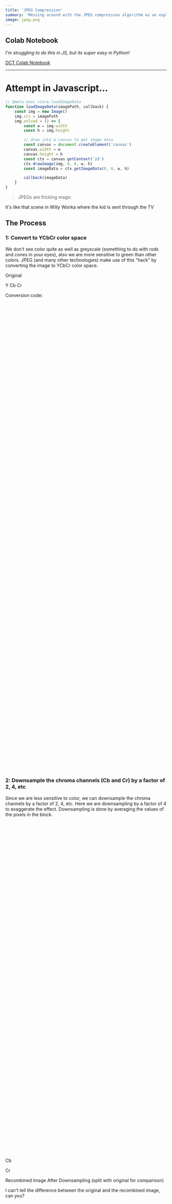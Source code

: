 ```yaml
---
title: 'JPEG Compression'
summary: 'Messing around with the JPEG compression algorithm as an exploration of glitch art'
image: jpeg.png
---
```


## Colab Notebook

_I'm struggling to do this in JS, but its super easy in Python!_

[DCT Colab Notebook](https://colab.research.google.com/drive/1XuRsUmFmAJ2lEuvaJp4W58M9FYUzW5hT?usp=sharing)

---

# Attempt in Javascript...

```javascript
// @meta exec store:loadImageData
function loadImageData(imagePath, callback) {
    const img = new Image()
    img.src = imagePath
    img.onload = () => {
        const w = img.width
        const h = img.height

        // draw into a canvas to get image data
        const canvas = document.createElement('canvas')
        canvas.width = w
        canvas.height = h
        const ctx = canvas.getContext('2d')
        ctx.drawImage(img, 0, 0, w, h)
        const imageData = ctx.getImageData(0, 0, w, h)

        callback(imageData)
    }
}
```

> JPEGs are fricking magic

It's like that scene in Willy Wonka where the kid is sent through the TV

## The Process

### 1: Convert to YCbCr color space

We don't see color quite as well as greyscale (something to do with rods and cones in your eyes), also we are more sensitive to green than other colors. JPEG (and many other technologies) make use of this "hack" by converting the image to YCbCr color space.

Original

<Canvas id="originalImageCanvas" width={480} height={480} />
Y
<Canvas id="yCanvas" width={240} height={240} />
Cb
<Canvas id="cbCanvas" width={240} height={240} />
Cr
<Canvas id="crCanvas" width={240} height={240} />

Conversion code:

```javascript
// @meta store:convertToYCbCr
function convertToYCbCr(imageData) {
    // Create ImageData objects for Y, Cb, and Cr channels
    const yData = new ImageData(imageData.width, imageData.height)
    const cbData = new ImageData(imageData.width, imageData.height)
    const crData = new ImageData(imageData.width, imageData.height)

    const data = imageData.data
    for (let i = 0; i < imageData.data.length; i += 4) {
        const r = data[i]
        const g = data[i + 1]
        const b = data[i + 2]

        // Using BT.601 "full range" style formulas (similar to JPEG)
        const y = 0.299 * r + 0.587 * g + 0.114 * b
        const cb = -0.168736 * r - 0.331264 * g + 0.5 * b + 128
        const cr = 0.5 * r - 0.418688 * g - 0.081312 * b + 128

        // Clamp values to 0-255 for display
        const yDisplay = Math.max(0, Math.min(255, y))
        const cbDisplay = Math.max(0, Math.min(255, cb))
        const crDisplay = Math.max(0, Math.min(255, cr))

        yData.data[i] = yDisplay
        yData.data[i + 1] = yDisplay
        yData.data[i + 2] = yDisplay
        yData.data[i + 3] = 255.0

        cbData.data[i] = cbDisplay
        cbData.data[i + 1] = cbDisplay
        cbData.data[i + 2] = cbDisplay
        cbData.data[i + 3] = 255.0

        crData.data[i] = crDisplay
        crData.data[i + 1] = crDisplay
        crData.data[i + 2] = crDisplay
        crData.data[i + 3] = 255.0
    }

    return { yData, cbData, crData }
}
```

```javascript
// @meta exec store:convertToRGB
function convertToRGB(yData, cbData, crData) {
    // Create single RGB ImageData object
    const rgbData = new ImageData(yData.width, yData.height)

    for (let i = 0; i < yData.data.length; i += 4) {
        const y = yData.data[i]
        const cb = cbData.data[i] - 128 // Subtract 128 to get back to signed values
        const cr = crData.data[i] - 128

        // Convert YCbCr back to RGB using BT.601 "full range" inverse formulas
        const r = y + 1.402 * cr
        const g = y - 0.344136 * cb - 0.714136 * cr
        const b = y + 1.772 * cb

        // Clamp values to 0-255 and set RGB channels
        rgbData.data[i] = Math.max(0, Math.min(255, r))
        rgbData.data[i + 1] = Math.max(0, Math.min(255, g))
        rgbData.data[i + 2] = Math.max(0, Math.min(255, b))
        rgbData.data[i + 3] = 255
    }

    return rgbData
}
```

```javascript
// @meta exec load:loadImageData load:convertToYCbCr
const originalImageCanvas = document.getElementById('originalImageCanvas')
const yCanvas = document.getElementById('yCanvas')
const cbCanvas = document.getElementById('cbCanvas')
const crCanvas = document.getElementById('crCanvas')

const ctxOriginal = originalImageCanvas.getContext('2d')
const ctxY = yCanvas.getContext('2d')
const ctxCb = cbCanvas.getContext('2d')
const ctxCr = crCanvas.getContext('2d')

loadImageData('/images/_notes/jpeg/mad_cat.jpg', (imageData) => {
    // make all canvases the same size - matching the image
    originalImageCanvas.width = imageData.width
    originalImageCanvas.height = imageData.height
    yCanvas.width = imageData.width
    yCanvas.height = imageData.height
    cbCanvas.width = imageData.width
    cbCanvas.height = imageData.height
    crCanvas.width = imageData.width
    crCanvas.height = imageData.height

    // draw into the original canvas
    ctxOriginal.putImageData(imageData, 0, 0)

    // Convert to YCbCr
    const { yData, cbData, crData } = convertToYCbCr(imageData)

    ctxY.putImageData(yData, 0, 0)
    ctxCb.putImageData(cbData, 0, 0)
    ctxCr.putImageData(crData, 0, 0)
})
```

### 2: Downsample the chroma channels (Cb and Cr) by a factor of 2, 4, etc

Since we are less sensitive to color, we can downsample the chroma channels by a factor of 2, 4, etc. Here we are downsampling by a factor of 4 to exaggerate the effect. Downsampling is done by averaging the values of the pixels in the block.

```javascript
// @meta store:downsample
function downsample(imageData) {
    const downsampleFactor = 4
    const downsampledData = new ImageData(imageData.width / downsampleFactor, imageData.height / downsampleFactor)

    for (let y = 0; y < imageData.height; y += downsampleFactor) {
        for (let x = 0; x < imageData.width; x += downsampleFactor) {
            let sum = 0
            for (let dy = 0; dy < downsampleFactor; dy++) {
                for (let dx = 0; dx < downsampleFactor; dx++) {
                    const i = ((y + dy) * imageData.width + (x + dx)) * 4
                    sum += imageData.data[i]
                }
            }

            // Average the values
            const avg = sum / (downsampleFactor * downsampleFactor)

            // Set the downsampled pixel
            const dstIdx = ((y / downsampleFactor) * (imageData.width / downsampleFactor) + x / downsampleFactor) * 4
            downsampledData.data[dstIdx] = avg
            downsampledData.data[dstIdx + 1] = avg
            downsampledData.data[dstIdx + 2] = avg
            downsampledData.data[dstIdx + 3] = 255
        }
    }

    return downsampledData
}
```

```javascript
// @meta exec store:upsample
function upsample(imageData) {
    const upsampleFactor = 4
    const originalWidth = imageData.width
    const originalHeight = imageData.height
    const upsampledWidth = originalWidth * upsampleFactor
    const upsampledHeight = originalHeight * upsampleFactor

    const upsampledData = new ImageData(upsampledWidth, upsampledHeight)

    for (let y = 0; y < originalHeight; y++) {
        // Loop through each row of the original image
        for (let x = 0; x < originalWidth; x++) {
            // Loop through each column of the original image
            // Get the color of the current original pixel
            const srcIdx = (y * originalWidth + x) * 4
            const r = imageData.data[srcIdx]
            const g = imageData.data[srcIdx + 1]
            const b = imageData.data[srcIdx + 2]
            const a = imageData.data[srcIdx + 3]

            // Fill a block of pixels in the upsampled image
            for (let dy = 0; dy < upsampleFactor; dy++) {
                // Loop for the height of the block
                for (let dx = 0; dx < upsampleFactor; dx++) {
                    // Loop for the width of the block
                    const destY = y * upsampleFactor + dy
                    const destX = x * upsampleFactor + dx
                    const dstIdx = (destY * upsampledWidth + destX) * 4

                    upsampledData.data[dstIdx] = r
                    upsampledData.data[dstIdx + 1] = g
                    upsampledData.data[dstIdx + 2] = b
                    upsampledData.data[dstIdx + 3] = a
                }
            }
        }
    }
    return upsampledData
}
```

Cb

<Canvas id="cbDownsampled" width={240} height={240} />

Cr

<Canvas id="crDownsampled" width={240} height={240} />

Recombined Image After Downsampling (split with original for comparison)

<Canvas id="recombined" width={480} height={480} />

I can't tell the difference between the original and the recombined image, can you?

```javascript
// @meta exec load:loadImageData load:convertToYCbCr load:downsample load:convertToRGB load:upsample
const cbDownsampledCanvas = document.getElementById('cbDownsampled')
const crDownsampledCanvas = document.getElementById('crDownsampled')
const ctxCbDownsampled = cbDownsampledCanvas.getContext('2d')
const ctxCrDownsampled = crDownsampledCanvas.getContext('2d')
const recombinedCanvas = document.getElementById('recombined')
const recombinedCtx = recombinedCanvas.getContext('2d')

loadImageData('/images/_notes/jpeg/mad_cat.jpg', (imageData) => {
    const { yData, cbData, crData } = convertToYCbCr(imageData)

    // Set canvas sizes to match downsampled dimensions
    cbDownsampledCanvas.width = imageData.width / 4
    cbDownsampledCanvas.height = imageData.height / 4
    crDownsampledCanvas.width = imageData.width / 4
    crDownsampledCanvas.height = imageData.height / 4

    // Downsample the chroma channels
    const downsampledCbImageData = downsample(cbData)
    const downsampledCrImageData = downsample(crData)

    // display the downsampled chroma channels
    ctxCbDownsampled.putImageData(downsampledCbImageData, 0, 0)
    ctxCrDownsampled.putImageData(downsampledCrImageData, 0, 0)

    // Upsample the chroma channels so we can recombine and compare
    const upsampledCbImageData = upsample(downsampledCbImageData)
    const upsampledCrImageData = upsample(downsampledCrImageData)

    // Recombine the Y, Cb, and Cr channels
    const recombinedImageData = convertToRGB(yData, upsampledCbImageData, upsampledCrImageData)

    // display the recombined image split with original for compare
    const displayData = recombinedCtx.getImageData(0, 0, recombinedCanvas.width, recombinedCanvas.height)
    for (let i = 0; i < displayData.data.length; i += 4) {
        const x = (i / 4) % recombinedCanvas.width
        if (x > recombinedCanvas.width / 2) {
            displayData.data[i] = imageData.data[i]
            displayData.data[i + 1] = imageData.data[i + 1]
            displayData.data[i + 2] = imageData.data[i + 2]
            displayData.data[i + 3] = imageData.data[i + 3]
        } else {
            displayData.data[i] = recombinedImageData.data[i]
            displayData.data[i + 1] = recombinedImageData.data[i + 1]
            displayData.data[i + 2] = recombinedImageData.data[i + 2]
            displayData.data[i + 3] = recombinedImageData.data[i + 3]
        }
    }
    recombinedCtx.putImageData(displayData, 0, 0)
})
```

### 3: Apply the DCT (Discrete Cosine Transform)

This is the magical step in JPEG compression, converting image data into frequency data. Spacial domain to frequency domain.

To do this we use the [DCT-II (Discrete Cosine Transform)](https://en.wikipedia.org/wiki/JPEG#Discrete_cosine_transform). DCT involves a lot of cosine terms, which are expensive to compute. We can precompute them to speed up the process. Below is a somewhat optimized version of the DCT.

```javascript
// @meta store:dct
/**
 * Performs a 2D Discrete Cosine Transform (DCT-II) on image data.
 * This implementation uses the separability property of 2D DCT
 * and pre-computes cosine terms and normalization factors for optimization.
 *
 * @param {object} imageData - An object with width, height, and data properties.
 * data is expected to be a Uint8ClampedArray (like from a Canvas).
 * Assumes 4 channels per pixel (RGBA), uses the Red channel.
 * @returns {Array<Array<number>>} A 2D array (height x width) of DCT coefficients.
 */
function dctOptimizedWithPrecomputation(imageData) {
    const { width, height, data } = imageData

    // 1. Convert image to a 2D array of grayscale values (using Red channel)
    // For actual JPEG compression, you would typically level-shift by subtracting 128.
    // Here, we'll use the raw pixel values.
    const gray = []
    for (let y = 0; y < height; y++) {
        const row = new Array(width)
        for (let x = 0; x < width; x++) {
            const i = (y * width + x) * 4 // Index for the Red channel
            row[x] = data[i] - 128 // level-shifted
        }
        gray.push(row)
    }

    // 2. Precompute cosine tables
    const PI = Math.PI

    // Cosine table for horizontal (X) DCT: cosX[v][x] = cos(((2x + 1) * v * PI) / (2 * width))
    const cosX = new Array(width)
    for (let v = 0; v < width; v++) {
        cosX[v] = new Array(width)
        for (let x = 0; x < width; x++) {
            cosX[v][x] = Math.cos(((2 * x + 1) * v * PI) / (2 * width))
        }
    }

    // Cosine table for vertical (Y) DCT: cosY[u][y] = cos(((2y + 1) * u * PI) / (2 * height))
    const cosY = new Array(height)
    for (let u = 0; u < height; u++) {
        cosY[u] = new Array(height)
        for (let y = 0; y < height; y++) {
            cosY[u][y] = Math.cos(((2 * y + 1) * u * PI) / (2 * height))
        }
    }

    // 3. Pre-compute Alpha Normalization Factors
    const alphaWidth = new Array(width)
    for (let v = 0; v < width; v++) {
        alphaWidth[v] = v === 0 ? Math.sqrt(1 / width) : Math.sqrt(2 / width)
    }

    const alphaHeight = new Array(height)
    for (let u = 0; u < height; u++) {
        alphaHeight[u] = u === 0 ? Math.sqrt(1 / height) : Math.sqrt(2 / height)
    }

    // 4. Apply 1D DCT-II to each row (Horizontal Pass)
    const tempRowDCT = [] // intermediate matrix after row DCTs
    for (let r = 0; r < height; r++) {
        // for each row
        const newRow = new Array(width).fill(0)
        for (let v = 0; v < width; v++) {
            // v is the frequency component for the row
            let sum = 0
            for (let x = 0; x < width; x++) {
                // x is the spatial domain index for the row
                sum += gray[r][x] * cosX[v][x]
            }
            newRow[v] = sum
        }
        tempRowDCT.push(newRow)
    }

    // 5. Apply 1D DCT-II to each column of tempRowDCT (Vertical Pass)
    const dctCoefficients = [] // Final 2D array for DCT coefficients
    for (let u = 0; u < height; u++) {
        // u is the frequency component for the column
        dctCoefficients[u] = new Array(width) // Initialize the row for this u
        for (let v = 0; v < width; v++) {
            // v is the column index in tempRowDCT (and final v)
            let sum = 0
            for (let y = 0; y < height; y++) {
                // y is the spatial domain index for the column (row index in tempRowDCT)
                sum += tempRowDCT[y][v] * cosY[u][y]
            }
            dctCoefficients[u][v] = alphaHeight[u] * alphaWidth[v] * sum
        }
    }

    return dctCoefficients // Returns a 2D array [height][width]
}
```

```javascript
// @meta exec store:visualizeDctCoefficients
/**
 * Creates an ImageData object for visualizing DCT coefficients.
 * This is NOT an Inverse DCT; it's a visual representation of the frequency magnitudes.
 *
 * @param {Array<Array<number>>} dctCoefficients - The 2D array of DCT coefficients.
 * @param {number} width - The width of the original image (and the DCT matrix).
 * @param {number} height - The height of the original image (and the DCT matrix).
 * @param {boolean} useLogScale - Whether to apply a logarithmic scale for better visualization.
 * @returns {ImageData} An ImageData object representing the DCT coefficient magnitudes.
 */
function visualizeDctCoefficients(dctCoefficients, width, height, useLogScale = true) {
    // Create a new ImageData object.
    // In a browser, you might need a canvas context to create ImageData:
    // const canvas = document.createElement('canvas');
    // const ctx = canvas.getContext('2d');
    // const newImageData = ctx.createImageData(width, height);
    // For simplicity here, we'll assume ImageData can be constructed if not in a strict browser context
    // or that this function will be used where ctx is available to create it.
    // Let's proceed as if we can directly make one for the logic, but note this for browser use.
    const newImageData = new ImageData(width, height) // This works in modern browsers & Node.js with canvas lib
    const data = newImageData.data

    const tempValues = []
    let minVal = Infinity
    let maxVal = -Infinity

    for (let u = 0; u < height; u++) {
        const row = []
        for (let v = 0; v < width; v++) {
            const coeff = dctCoefficients[u][v]
            let displayVal
            if (useLogScale) {
                // Log scale emphasizes smaller AC coefficients.
                // Add 1 to handle zero coefficients before log.
                displayVal = Math.log(1 + Math.abs(coeff))
            } else {
                // Linear scale of absolute magnitudes
                displayVal = Math.abs(coeff)
            }
            row.push(displayVal)
            if (displayVal < minVal) minVal = displayVal
            if (displayVal > maxVal) maxVal = displayVal
        }
        tempValues.push(row)
    }

    const range = maxVal - minVal

    for (let u = 0; u < height; u++) {
        for (let v = 0; v < width; v++) {
            let scaledValue = 0
            const displayVal = tempValues[u][v]

            if (range > 0) {
                scaledValue = ((displayVal - minVal) / range) * 255
            } else if (minVal > 0) {
                // All values are the same, and non-zero
                scaledValue = 128 // Or 255 if you prefer, or minVal if it's already 0-255
            }
            // scaledValue is already 0 if range is 0 and minVal is 0

            scaledValue = Math.max(0, Math.min(255, scaledValue)) // Clamp to 0-255

            const i = (u * width + v) * 4
            data[i] = scaledValue // Red
            data[i + 1] = scaledValue // Green
            data[i + 2] = scaledValue // Blue
            data[i + 3] = 255 // Alpha (fully opaque)
        }
    }
    return newImageData
}
```

Results of the DCT:

<Canvas id="dct_results" width={480} height={480} />

```javascript
// @meta exec load:loadImageData load:dct load:visualizeDctCoefficients
const dctResultsCanvas = document.getElementById('dct_results')
const ctxDctResults = dctResultsCanvas.getContext('2d')

loadImageData('/images/_notes/jpeg/mad_cat.jpg', (imageData) => {
    console.time('DCT Optimized')
    const dctResult = dctOptimizedWithPrecomputation(imageData)
    console.timeEnd('DCT Optimized')

    console.log("DCT Coefficients (first few rows/cols of first block if it's block-based):")
    for (let i = 0; i < Math.min(5, dctResult.length); i++) {
        console.log(
            dctResult[i].slice(0, Math.min(5, dctResult[0] ? dctResult[0].length : 0)).map((val) => val.toFixed(2))
        )
    }

    // Visualize DCT coefficients
    const canvasWidth = dctResultsCanvas.width
    const canvasHeight = dctResultsCanvas.height
    const dctImageData = visualizeDctCoefficients(dctResult, canvasWidth, canvasHeight, true)

    ctxDctResults.putImageData(dctImageData, 0, 0)
})
```

### 4: Quantize (lossy part)

Most images shot by camera don't contain high frequency changes. Also, our vision is less sensitive to it. Let's remove high frequency changes to save some space.

How are quantization tables made?

### 5: Encode the data (lossless part)

???

### X: Reverse the process

### Further Exploration

-   Painting app where you paint the coefficients
-   Make your own quantization table interactively

### References

-   [Computerphile](https://www.youtube.com/watch?v=n_uNPbdenRs)
-   [The Unreasonable Effectiveness of JPEG](https://www.youtube.com/watch?v=0me3guauqOU)
-   [How JPEG works](https://cgjennings.ca/articles/jpeg-compression/)
-   [DCT8x8 on the GPU](https://developer.download.nvidia.com/assets/cuda/files/dct8x8.pdf)
